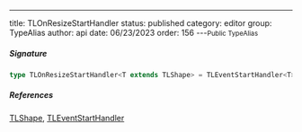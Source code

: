 ---
title: TLOnResizeStartHandler
status: published
category: editor
group: TypeAlias
author: api
date: 06/23/2023
order: 156
---<Small>Public TypeAlias</Small>




##### Signature


```ts
type TLOnResizeStartHandler<T extends TLShape> = TLEventStartHandler<T>
```

##### References

[TLShape](/gen/tlschema/TLShape-type), [TLEventStartHandler](/gen/editor/~TLEventStartHandler-type)

